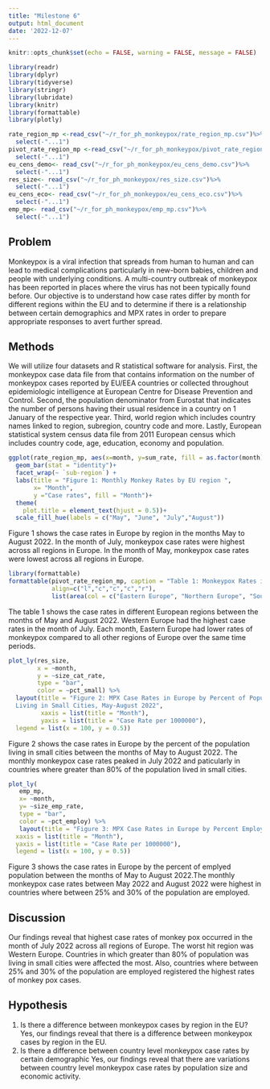 ```yaml
---
title: "Milestone 6"
output: html_document
date: '2022-12-07'
---
```


```r
knitr::opts_chunk$set(echo = FALSE, warning = FALSE, message = FALSE)
```

```r
library(readr)
library(dplyr)
library(tidyverse)
library(stringr)
library(lubridate)
library(knitr)
library(formattable)
library(plotly)
```

```r
rate_region_mp <-read_csv("~/r_for_ph_monkeypox/rate_region_mp.csv")%>%
  select(-"...1")
pivot_rate_region_mp <-read_csv("~/r_for_ph_monkeypox/pivot_rate_region_mp.csv")%>%
  select(-"...1")
eu_cens_demo<- read_csv("~/r_for_ph_monkeypox/eu_cens_demo.csv")%>%
  select(-"...1")
res_size<- read_csv("~/r_for_ph_monkeypox/res_size.csv")%>%
  select(-"...1")
eu_cens_eco<- read_csv("~/r_for_ph_monkeypox/eu_cens_eco.csv")%>%
  select(-"...1")
emp_mp<- read_csv("~/r_for_ph_monkeypox/emp_mp.csv")%>%
  select(-"...1")


```
\newpage
## Problem
Monkeypox is a viral infection that spreads from human to human and can lead to medical complications particularly in new-born babies, children and people with underlying conditions. A multi-country outbreak of monkeypox has been reported in places where the virus has not been typically found before. Our objective is to understand how case rates differ by month for different regions within the EU and to determine if there is a relationship between certain demographics and MPX rates in order to prepare appropriate responses to avert further spread.

## Methods
We will utilize four datasets and R statistical software for analysis. First, the monkeypox case data file from that contains information on the number of monkeypox cases reported by EU/EEA countries or collected throughout epidemiologic intelligence at European Centre for Disease Prevention and Control. Second, the population denominator from Eurostat that indicates the number of persons having their usual residence in a country on 1 January of the respective year. Third, world region which includes country names linked to region, subregion, country code and more. Lastly, European statistical system census data file from 2011 European census which includes country code, age, education, economy and population. 

```r
ggplot(rate_region_mp, aes(x=month, y=sum_rate, fill = as.factor(month))) + 
  geom_bar(stat = "identity")+
  facet_wrap(~ `sub-region`) +
  labs(title = "Figure 1: Monthly Monkey Rates by EU region ",
       x= "Month",
       y ="Case rates", fill = "Month")+
  theme(
    plot.title = element_text(hjust = 0.5))+
  scale_fill_hue(labels = c("May", "June", "July","August"))
```

Figure 1 shows the case rates in Europe by region in the months May to August 2022. 
In the month of July, monkeypox case rates were highest across all regions in Europe.
In the month of May, monkeypox case rates were lowest across all regions in Europe.
```r
library(formattable)
formattable(pivot_rate_region_mp, caption = "Table 1: Monkeypox Rates in EU Region in May-Aug 2022",
            align=c("l","c","c","c","r"),
            list(area(col = c("Eastern Europe", "Northern Europe", "Southern Europe", "Western Europe")) ~ (color_tile("white", "orange"))))
```

The table 1 shows the case rates in different European regions between the months of May and August 2022. Western Europe had the highest case rates in the month of July. Each month, Eastern Europe had lower rates of monkeypox compared to all other regions of Europe over the same time periods.
```r
plot_ly(res_size, 
        x = ~month, 
        y = ~size_cat_rate, 
        type = "bar", 
        color = ~pct_small) %>%
  layout(title = "Figure 2: MPX Case Rates in Europe by Percent of Population
  Living in Small Cities, May-August 2022",  
         xaxis = list(title = "Month"), 
         yaxis = list(title = "Case Rate per 1000000"),
  legend = list(x = 100, y = 0.5))
```
Figure 2 shows the case rates in Europe by the percent of the population living in small cities between the months of May to August 2022. The monthly monkeypox case rates peaked in July 2022 and paticularly in countries where greater than 80% of the population lived in small cities.

```r
plot_ly(
   emp_mp,
   x= ~month,
   y= ~size_emp_rate,
   type = "bar",
   color = ~pct_employ) %>%
   layout(title = "Figure 3: MPX Case Rates in Europe by Percent Employed, May-August 2022",
  xaxis = list(title = "Month"),
  yaxis = list(title = "Case Rate per 1000000"),
  legend = list(x = 100, y = 0.5))
```

Figure 3 shows the case rates in Europe by the percent of emplyed population between the months of May to August 2022.The monthly monkeypox case rates between May 2022 and August 2022 were highest in countries where between 25% and 30% of the population are employed.

## Discussion
Our findings reveal that highest case rates of monkey pox occurred in the month of July 2022 across all regions of Europe. The worst hit region was Western Europe. Countries in which greater than 80% of population was living in small cities were affected the most. Also, countries where between 25% and 30% of the population are employed registered the highest rates of monkey pox cases.

## Hypothesis
1.	Is there a difference between monkeypox cases by region in the EU? 
Yes, our findings reveal that there is a difference between monkeypox cases by region in the EU.
2.	Is there a difference between country level monkeypox case rates by certain demographic 
Yes, our findings reveal that there are variations between country level monkeypox case rates by population size and economic activity.

